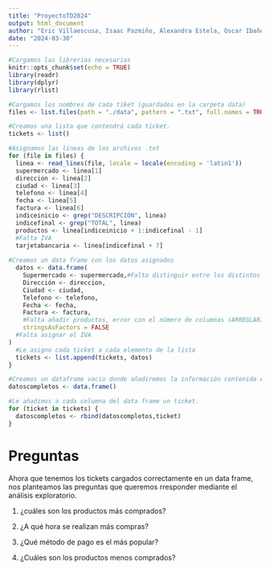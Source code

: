 ```yaml
---
title: "ProyectoTD2024"
output: html_document
author: "Eric Villaescusa, Isaac Pazmiño, Alexandra Estela, Oscar Ibañez, Adrià Reyes"
date: "2024-03-30"
---
```


```r
#Cargamos las librerias necesarias
knitr::opts_chunk$set(echo = TRUE)
library(readr)
library(dplyr)
library(rlist)
```

```r
#Cargamos los nombres de cada tiket (guardados en la carpeta data)
files <- list.files(path = "./data", pattern = ".txt", full.names = TRUE)

#Creamos una lista que contendrá cada ticket.
tickets <- list()

#Asignamos las líneas de los archivos .txt
for (file in files) {
  linea <- read_lines(file, locale = locale(encoding = 'latin1'))
  supermercado <- linea[1]
  direccion <- linea[2]
  ciudad <- linea[3]
  telefono <- linea[4]
  fecha <- linea[5]
  factura <- linea[6]
  indiceinicio <- grep("DESCRIPCIÓN", linea)
  indicefinal <- grep("TOTAL", linea)
  productos <- linea[indiceinicio + 1:indicefinal - 1]
  #Falta IVA
  tarjetabancaria <- linea[indicefinal + 7]
  
#Creamos un data frame con los datos asignados
  datos <- data.frame(
    Supermercado <- supermercado,#Falta distinguir entre los distintos productos porque tienen distintos formatos
    Dirección <- direccion,
    Ciudad <- ciudad,
    Telefono <- telefono,
    Fecha <- fecha,
    Factura <- factura,
    #Falta añadir productos, error con el número de columnas (ARREGLAR)
    stringsAsFactors = FALSE
  #Falta asignar el IVA
)
  #Le asigno cada ticket a cada elemento de la lista
  tickets <- list.append(tickets, datos)
}

#Creamos un dataframe vacio donde añadiremos la información contenida en cada ticket.
datoscompletos <- data.frame()

#Le añadimos a cada columna del data frame un ticket.
for (ticket in tickets) {
  datoscompletos <- rbind(datoscompletos,ticket)
}

```

# Preguntas

Ahora que tenemos los tickets cargados correctamente en un data frame, nos planteamos las preguntas que queremos rresponder mediante el análisis exploratorio.

1.  ¿cuáles son los productos más comprados?

2.  ¿A qué hora se realizan más compras?

3.  ¿Qué método de pago es el más popular?

4.  ¿Cuáles son los productos menos comprados?
